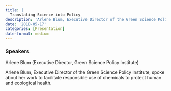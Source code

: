 ```yaml
---
title: |
  Translating Science into Policy
description: 'Arlene Blum, Executive Director of the Green Science Policy Institute, spoke about her work to facilitate responsible use of chemicals to protect human and ecological health.'
date: '2018-05-17'
categories: [Presentation]
date-format: medium 
---
```



### Speakers  
Arlene Blum (Executive Director, Green Science Policy Institute)

Arlene Blum, Executive Director of the Green Science Policy Institute, spoke about her work to facilitate responsible use of chemicals to protect human and ecological health.


